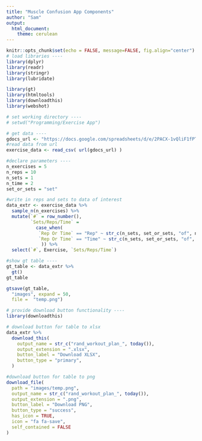 ```yaml
---
title: "Muscle Confusion App Components"
author: "Sam"
output: 
  html_document:
    theme: cerulean
---
```


```r
knitr::opts_chunk$set(echo = FALSE, message=FALSE, fig.align="center")
# load libraries ----
library(dplyr)
library(readr)
library(stringr)
library(lubridate)

library(gt)
library(htmltools)
library(downloadthis)
library(webshot)

# set working directory ----
# setwd("Programming/Exercise App")
```

```r
# get data ----
gdocs_url <- "https://docs.google.com/spreadsheets/d/e/2PACX-1vQliF1fPTXNk6b4cVwbkD7GmYFmyNKkG2GrzYcr21d-C02L61gZZNrk3beBEf95mQ-doWd3MweAyZKH/pub?gid=0&single=true&output=csv"
#read data from url
exercise_data <- read_csv( url(gdocs_url) )

#declare parameters ----
n_exercises = 5
n_reps = 10
n_sets = 1
n_time = 2
set_or_sets = "set"

#write in reps and sets to data of interest
data_extr <- exercise_data %>% 
  sample_n(n_exercises) %>%
  mutate(`#` = row_number(), 
         `Sets/Reps/Time` = 
           case_when(
            `Rep Or Time` == "Rep" ~ str_c(n_sets, set_or_sets, "of", n_reps, "reps", sep=" "),
            `Rep Or Time` == "Time" ~ str_c(n_sets, set_or_sets, "of", n_time, "min", sep=" ")
             )) %>%
  select(`#`, Exercise, `Sets/Reps/Time`)

#show gt table ----
gt_table <- data_extr %>% 
  gt()
gt_table
```

```r
gtsave(gt_table,
  "images", expand = 50,
  file =  "temp.png")
```


```r
# provide download button functionality ----
library(downloadthis)

# download button for table to xlsx
data_extr %>%
  download_this(
    output_name = str_c("rand_workout_plan_", today()),
    output_extension = ".xlsx",
    button_label = "Download XLSX",
    button_type = "primary",
  )

#download button for table to png
download_file(
  path = "images/temp.png",
  output_name = str_c("rand_workout_plan_", today()),
  output_extension = ".png",
  button_label = "Download PNG",
  button_type = "success",
  has_icon = TRUE,
  icon = "fa fa-save",
  self_contained = FALSE
)
```

